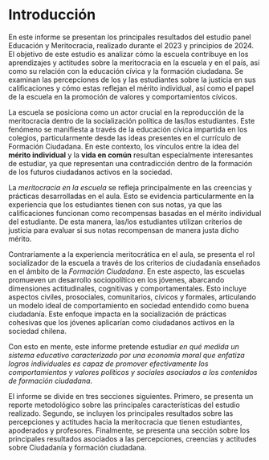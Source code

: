 # Introducción

En este informe se presentan los principales resultados del estudio panel Educación y Meritocracia, realizado durante el 2023 y principios de 2024. El objetivo de este estudio es analizar cómo la escuela contribuye en los aprendizajes y actitudes sobre la meritocracia en la escuela y en el país, así como su relación con la educación cívica y la formación ciudadana. Se examinan las percepciones de los y las estudiantes sobre la justicia en sus calificaciones y cómo estas reflejan el mérito individual, así como el papel de la escuela en la promoción de valores y comportamientos cívicos.

La escuela se posiciona como un actor crucial en la reproducción de la meritocracia dentro de la socialización política de las/los estudiantes. Este fenómeno se manifiesta a través de la educación cívica impartida en los colegios, particularmente desde las ideas presentes en el currículo de Formación Ciudadana. En este contexto, los vínculos entre la idea del **mérito individual** y la **vida en común** resultan especialmente interesantes de estudiar, ya que representan una contradicción dentro de la formación de los futuros ciudadanos activos en la sociedad.

La *meritocracia en la escuela* se refleja principalmente en las creencias y prácticas desarrolladas en el aula. Esto se evidencia particularmente en la experiencia que los estudiantes tienen con sus notas, ya que las calificaciones funcionan como recompensas basadas en el mérito individual del estudiante. De esta manera, las/los estudiantes utilizan criterios de justicia para evaluar si sus notas recompensan de manera justa dicho mérito.

Contrariamente a la experiencia meritocrática en el aula, se presenta el rol socializador de la escuela a través de los criterios de ciudadanía enseñados en el ámbito de la *Formación Ciudadana*. En este aspecto, las escuelas promueven un desarrollo sociopolítico en los jóvenes, abarcando dimensiones actitudinales, cognitivas y comportamentales. Esto incluye aspectos civiles, prosociales, comunitarios, cívicos y formales, articulando un modelo ideal de comportamiento en sociedad entendido como buena ciudadanía. Este enfoque impacta en la socialización de prácticas cohesivas que los jóvenes aplicarían como ciudadanos activos en la sociedad chilena.

Con esto en mente, este informe pretende estudiar *en qué medida un sistema educativo caracterizado por una economía moral que enfatiza logros individuales es capaz de promover efectivamente los comportamientos y valores políticos y sociales asociados a los contenidos de formación ciudadana*.

El informe se divide en tres secciones siguientes. Primero, se presenta un reporte metodológico sobre las principales características del estudio realizado. Segundo, se incluyen los principales resultados sobre las percepciones y actitudes hacia la meritocracia que tienen estudiantes, apoderados y profesores. Finalmente, se presenta una sección sobre los principales resultados asociados a las percepciones, creencias y actitudes sobre Ciudadanía y formación ciudadana.
